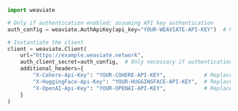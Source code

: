 
<Tabs groupId="languages">
<TabItem value="py" label="Python">

```python
import weaviate

# Only if authentication enabled; assuming API key authentication
auth_config = weaviate.AuthApiKey(api_key="YOUR-WEAVIATE-API-KEY")  # Replace w/ your Weaviate instance API key

# Instantiate the client
client = weaviate.Client(
    url="https://example.weaviate.network",
    auth_client_secret=auth_config,  # Only necessary if authentication enabled
    additional_headers={
        "X-Cohere-Api-Key": "YOUR-COHERE-API-KEY",            # Replace with your Cohere key
        "X-HuggingFace-Api-Key": "YOUR-HUGGINGFACE-API-KEY",  # Replace with your Hugging Face key
        "X-OpenAI-Api-Key": "YOUR-OPENAI-API-KEY",            # Replace with your OpenAI key
    }
)
```

</TabItem>
</Tabs>
